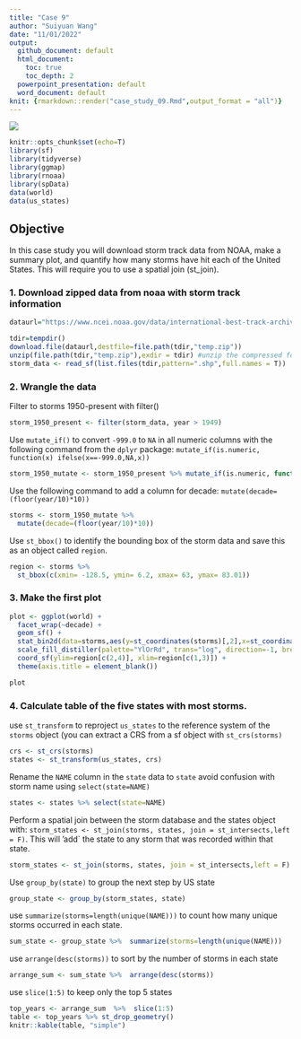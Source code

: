 ```yaml
---
title: "Case 9"
author: "Suiyuan Wang"
date: "11/01/2022"
output:
  github_document: default
  html_document:
    toc: true
    toc_depth: 2
  powerpoint_presentation: default
  word_document: default
knit: {rmarkdown::render("case_study_09.Rmd",output_format = "all")}
---
```

![](https://gml.noaa.gov/webdata/logos/noaa_small.png)
```r
knitr::opts_chunk$set(echo=T)
library(sf)
library(tidyverse)
library(ggmap)
library(rnoaa)
library(spData)
data(world)
data(us_states)
```

## Objective
In this case study you will download storm track data from NOAA, make a summary plot, and quantify how many storms have hit each of the United States. This will require you to use a spatial join (st_join).

### 1. Download zipped data from noaa with storm track information

```r
dataurl="https://www.ncei.noaa.gov/data/international-best-track-archive-for-climate-stewardship-ibtracs/v04r00/access/shapefile/IBTrACS.NA.list.v04r00.points.zip"

tdir=tempdir()
download.file(dataurl,destfile=file.path(tdir,"temp.zip"))
unzip(file.path(tdir,"temp.zip"),exdir = tdir) #unzip the compressed folder
storm_data <- read_sf(list.files(tdir,pattern=".shp",full.names = T))
```

### 2. Wrangle the data

Filter to storms 1950-present with filter()
```r
storm_1950_present <- filter(storm_data, year > 1949)
```

Use `mutate_if()` to convert `-999.0` to `NA` in all numeric columns with the following command from the `dplyr` package: `mutate_if(is.numeric, function(x) ifelse(x==-999.0,NA,x))`

```r
storm_1950_mutate <- storm_1950_present %>% mutate_if(is.numeric, function(x) ifelse(x==-999.0,NA,x))
```

Use the following command to add a column for decade: `mutate(decade=(floor(year/10)*10))`

```r
storms <- storm_1950_mutate %>%
  mutate(decade=(floor(year/10)*10))
```

Use `st_bbox()` to identify the bounding box of the storm data and save this as an object called `region`.

```r
region <- storms %>%
  st_bbox(c(xmin= -128.5, ymin= 6.2, xmax= 63, ymax= 83.01))
```

### 3. Make the first plot

```r
plot <- ggplot(world) +
  facet_wrap(~decade) +
  geom_sf() +
  stat_bin2d(data=storms,aes(y=st_coordinates(storms)[,2],x=st_coordinates(storms)[,1]),bins=100) +
  scale_fill_distiller(palette="YlOrRd", trans="log", direction=-1, breaks = c(1,10,100,1000)) +
  coord_sf(ylim=region[c(2,4)], xlim=region[c(1,3)]) +
  theme(axis.title = element_blank())

plot
```

### 4. Calculate table of the five states with most storms.

use `st_transform` to reproject `us_states` to the reference system of the `storms` object (you can extract a CRS from a sf object with `st_crs(storms)`

```r
crs <- st_crs(storms)
states <- st_transform(us_states, crs)
```

Rename the `NAME` column in the `state` data to `state` avoid confusion with storm name using `select(state=NAME)`

```r
states <- states %>% select(state=NAME)
```

Perform a spatial join between the storm database and the states object with: `storm_states <- st_join(storms, states, join = st_intersects,left = F)`. This will ’add` the state to any storm that was recorded within that state.

```r
storm_states <- st_join(storms, states, join = st_intersects,left = F)
```

Use `group_by(state)` to group the next step by US state

```r
group_state <- group_by(storm_states, state)
```

use `summarize(storms=length(unique(NAME)))` to count how many unique storms occurred in each state.

```r
sum_state <- group_state %>%  summarize(storms=length(unique(NAME)))
```

use `arrange(desc(storms))` to sort by the number of storms in each state

```r
arrange_sum <- sum_state %>%  arrange(desc(storms))
```

use `slice(1:5)` to keep only the top 5 states

```r
top_years <- arrange_sum  %>%  slice(1:5)
table <- top_years %>% st_drop_geometry()
knitr::kable(table, "simple")
```
